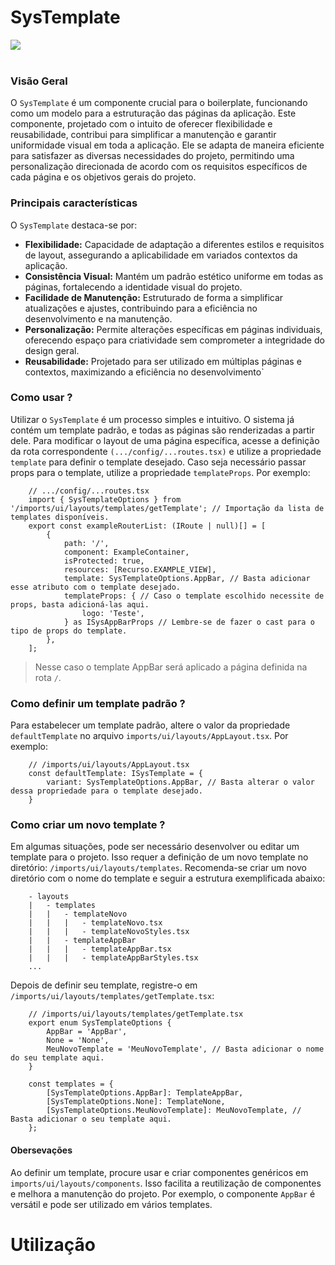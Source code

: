 
<Meta of={TemplateStories}/>

# SysTemplate

<img src={Diagrama} />
<br />
<br />

### Visão Geral

O `SysTemplate` é um componente crucial para o boilerplate, funcionando como um modelo para a estruturação das páginas da aplicação. Este componente, projetado com o intuito de oferecer flexibilidade e reusabilidade, contribui para simplificar a manutenção e garantir uniformidade visual em toda a aplicação. Ele se adapta de maneira eficiente para satisfazer as diversas necessidades do projeto, permitindo uma personalização direcionada de acordo com os requisitos específicos de cada página e os objetivos gerais do projeto.


### Principais características

O `SysTemplate` destaca-se por:

* **Flexibilidade:** Capacidade de adaptação a diferentes estilos e requisitos de layout, assegurando a aplicabilidade em variados contextos da aplicação.
* **Consistência Visual:** Mantém um padrão estético uniforme em todas as páginas, fortalecendo a identidade visual do projeto.
* **Facilidade de Manutenção:** Estruturado de forma a simplificar atualizações e ajustes, contribuindo para a eficiência no desenvolvimento e na manutenção.
* **Personalização:** Permite alterações específicas em páginas individuais, oferecendo espaço para criatividade sem comprometer a integridade do design geral.
* **Reusabilidade:** Projetado para ser utilizado em múltiplas páginas e contextos, maximizando a eficiência no desenvolvimento`


### Como usar ?

Utilizar o `SysTemplate` é um processo simples e intuitivo. O sistema já contém um template padrão, e todas as páginas são renderizadas a partir dele. Para modificar o layout de uma página específica, acesse a definição da rota correspondente `(.../config/...routes.tsx)`  e utilize a propriedade `template` para definir o template desejado. Caso seja necessário passar props para o template, utilize a propriedade `templateProps`. Por exemplo:

```tsx
    // .../config/...routes.tsx
    import { SysTemplateOptions } from '/imports/ui/layouts/templates/getTemplate'; // Importação da lista de templates disponíveis. 
    export const exampleRouterList: (IRoute | null)[] = [
        {
            path: '/',
            component: ExampleContainer,
            isProtected: true,
            resources: [Recurso.EXAMPLE_VIEW],
            template: SysTemplateOptions.AppBar, // Basta adicionar esse atributo com o template desejado.
            templateProps: { // Caso o template escolhido necessite de props, basta adicioná-las aqui.
                logo: 'Teste',
            } as ISysAppBarProps // Lembre-se de fazer o cast para o tipo de props do template.
        },
    ];
```
> Nesse caso o template AppBar será aplicado a página definida na rota `/`.

### Como definir um template padrão ?

Para estabelecer um template padrão, altere o valor da propriedade `defaultTemplate` no arquivo `imports/ui/layouts/AppLayout.tsx`. Por exemplo:

```tsx
    // /imports/ui/layouts/AppLayout.tsx
    const defaultTemplate: ISysTemplate = {
        variant: SysTemplateOptions.AppBar, // Basta alterar o valor dessa propriedade para o template desejado.
    }
```

### Como criar um novo template ?

Em algumas situações, pode ser necessário desenvolver ou editar um template para o projeto. Isso requer a definição de um novo template no diretório: `/imports/ui/layouts/templates`. Recomenda-se criar um novo diretório com o nome do template e seguir a estrutura exemplificada abaixo:

```
    - layouts
    |   - templates
    |   |   - templateNovo
    |   |   |   - templateNovo.tsx
    |   |   |   - templateNovoStyles.tsx
    |   |   - templateAppBar
    |   |   |   - templateAppBar.tsx
    |   |   |   - templateAppBarStyles.tsx
    ...
```

Depois de definir seu template, registre-o em `/imports/ui/layouts/templates/getTemplate.tsx`:

```tsx
    // /imports/ui/layouts/templates/getTemplate.tsx
    export enum SysTemplateOptions {
        AppBar = 'AppBar',
        None = 'None',
        MeuNovoTemplate = 'MeuNovoTemplate', // Basta adicionar o nome do seu template aqui.
    }

    const templates = {
        [SysTemplateOptions.AppBar]: TemplateAppBar,
        [SysTemplateOptions.None]: TemplateNone,
        [SysTemplateOptions.MeuNovoTemplate]: MeuNovoTemplate, // Basta adicionar o seu template aqui.
    };
```

#### Obersevações

Ao definir um template, procure usar e criar componentes genéricos em `imports/ui/layouts/components`. Isso facilita a reutilização de componentes e melhora a manutenção do projeto. Por exemplo, o componente `AppBar` é versátil e pode ser utilizado em vários templates.

# Utilização
<Canvas of={TemplateStories.AppBar} />
<Controls />